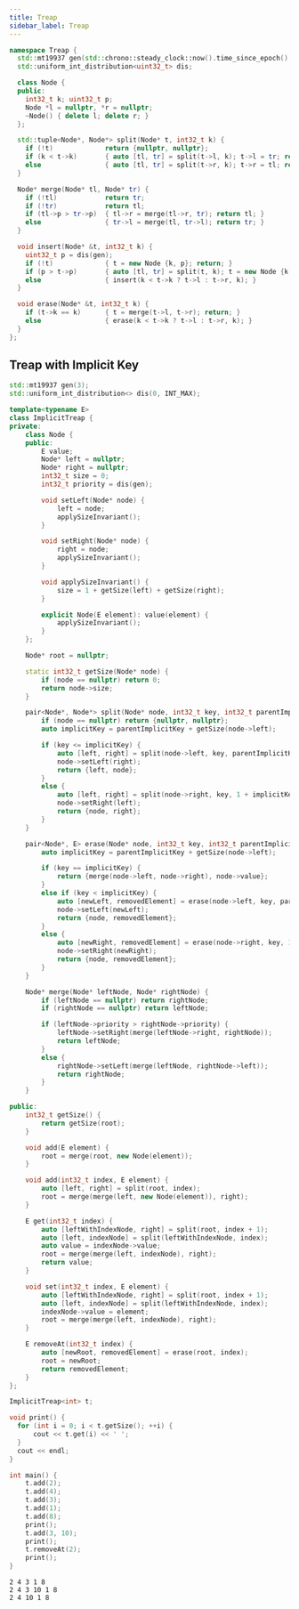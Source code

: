 ```yaml
---
title: Treap
sidebar_label: Treap
---
```




``` cpp
namespace Treap {
  std::mt19937 gen(std::chrono::steady_clock::now().time_since_epoch().count());
  std::uniform_int_distribution<uint32_t> dis;

  class Node {
  public:
    int32_t k; uint32_t p;
    Node *l = nullptr, *r = nullptr;
    ~Node() { delete l; delete r; }
  };

  std::tuple<Node*, Node*> split(Node* t, int32_t k) {
    if (!t)             return {nullptr, nullptr};
    if (k < t->k)       { auto [tl, tr] = split(t->l, k); t->l = tr; return {tl, t}; }
    else                { auto [tl, tr] = split(t->r, k); t->r = tl; return {t, tr}; }
  }

  Node* merge(Node* tl, Node* tr) {
    if (!tl)            return tr;
    if (!tr)            return tl;
    if (tl->p > tr->p)  { tl->r = merge(tl->r, tr); return tl; }
    else                { tr->l = merge(tl, tr->l); return tr; }
  }

  void insert(Node* &t, int32_t k) {
    uint32_t p = dis(gen);
    if (!t)             { t = new Node {k, p}; return; }
    if (p > t->p)       { auto [tl, tr] = split(t, k); t = new Node {k, p, tl, tr}; }
    else                { insert(k < t->k ? t->l : t->r, k); }
  }

  void erase(Node* &t, int32_t k) {
    if (t->k == k)      { t = merge(t->l, t->r); return; }
    else                { erase(k < t->k ? t->l : t->r, k); }
  }
};
```

## Treap with Implicit Key

<Tabs>
<TabItem label="Code">

```cpp title="ImplicitTreap"
std::mt19937 gen(3);
std::uniform_int_distribution<> dis(0, INT_MAX);

template<typename E>
class ImplicitTreap {
private:
    class Node {
    public:
        E value;
        Node* left = nullptr;
        Node* right = nullptr;
        int32_t size = 0;
        int32_t priority = dis(gen);

        void setLeft(Node* node) {
            left = node;
            applySizeInvariant();
        }

        void setRight(Node* node) {
            right = node;
            applySizeInvariant();
        }

        void applySizeInvariant() {
            size = 1 + getSize(left) + getSize(right);
        }

        explicit Node(E element): value(element) {
            applySizeInvariant();
        }
    };

    Node* root = nullptr;

    static int32_t getSize(Node* node) {
        if (node == nullptr) return 0;
        return node->size;
    }

    pair<Node*, Node*> split(Node* node, int32_t key, int32_t parentImplicitKey = 0) {
        if (node == nullptr) return {nullptr, nullptr};
        auto implicitKey = parentImplicitKey + getSize(node->left);

        if (key <= implicitKey) {
            auto [left, right] = split(node->left, key, parentImplicitKey);
            node->setLeft(right);
            return {left, node};
        }
        else {
            auto [left, right] = split(node->right, key, 1 + implicitKey);
            node->setRight(left);
            return {node, right};
        }
    }

    pair<Node*, E> erase(Node* node, int32_t key, int32_t parentImplicitKey = 0) {
        auto implicitKey = parentImplicitKey + getSize(node->left);

        if (key == implicitKey) {
            return {merge(node->left, node->right), node->value};
        }
        else if (key < implicitKey) {
            auto [newLeft, removedElement] = erase(node->left, key, parentImplicitKey);
            node->setLeft(newLeft);
            return {node, removedElement};
        }
        else {
            auto [newRight, removedElement] = erase(node->right, key, 1 + implicitKey);
            node->setRight(newRight);
            return {node, removedElement};
        }
    }

    Node* merge(Node* leftNode, Node* rightNode) {
        if (leftNode == nullptr) return rightNode;
        if (rightNode == nullptr) return leftNode;

        if (leftNode->priority > rightNode->priority) {
            leftNode->setRight(merge(leftNode->right, rightNode));
            return leftNode;
        }
        else {
            rightNode->setLeft(merge(leftNode, rightNode->left));
            return rightNode;
        }
    }

public:
    int32_t getSize() {
        return getSize(root);
    }

    void add(E element) {
        root = merge(root, new Node(element));
    }

    void add(int32_t index, E element) {
        auto [left, right] = split(root, index);
        root = merge(merge(left, new Node(element)), right);
    }

    E get(int32_t index) {
        auto [leftWithIndexNode, right] = split(root, index + 1);
        auto [left, indexNode] = split(leftWithIndexNode, index);
        auto value = indexNode->value;
        root = merge(merge(left, indexNode), right);
        return value;
    }

    void set(int32_t index, E element) {
        auto [leftWithIndexNode, right] = split(root, index + 1);
        auto [left, indexNode] = split(leftWithIndexNode, index);
        indexNode->value = element;
        root = merge(merge(left, indexNode), right);
    }

    E removeAt(int32_t index) {
        auto [newRoot, removedElement] = erase(root, index);
        root = newRoot;
        return removedElement;
    }
};
```

</TabItem>
<TabItem label="Verify">
<div class="verify-tab">
<div class="verify">

```cpp title="Verification"
ImplicitTreap<int> t;

void print() {
  for (int i = 0; i < t.getSize(); ++i) {
      cout << t.get(i) << ' ';
  }
  cout << endl;
}

int main() {
    t.add(2);
    t.add(4);
    t.add(3);
    t.add(1);
    t.add(8);
    print();
    t.add(3, 10);
    print();
    t.removeAt(2);
    print();
}
```

</div>
<div class="output">

```text title="Output"
2 4 3 1 8 
2 4 3 10 1 8 
2 4 10 1 8 
```

</div>
</div>
</TabItem>
</Tabs>
